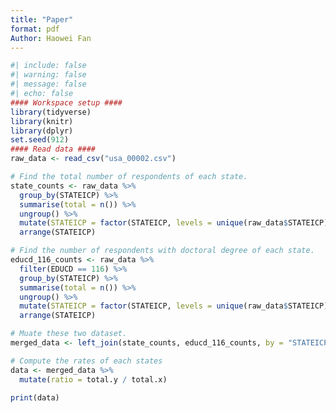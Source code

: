 ```yaml
---
title: "Paper"
format: pdf
Author: Haowei Fan
---
```


```r
#| include: false
#| warning: false
#| message: false
#| echo: false
#### Workspace setup ####
library(tidyverse)
library(knitr)
library(dplyr)
set.seed(912)
#### Read data ####
raw_data <- read_csv("usa_00002.csv")
```

```r
# Find the total number of respondents of each state.
state_counts <- raw_data %>%
  group_by(STATEICP) %>%
  summarise(total = n()) %>%
  ungroup() %>%
  mutate(STATEICP = factor(STATEICP, levels = unique(raw_data$STATEICP))) %>%
  arrange(STATEICP)

# Find the number of respondents with doctoral degree of each state.
educd_116_counts <- raw_data %>%
  filter(EDUCD == 116) %>%
  group_by(STATEICP) %>%
  summarise(total = n()) %>%
  ungroup() %>%
  mutate(STATEICP = factor(STATEICP, levels = unique(raw_data$STATEICP))) %>%
  arrange(STATEICP)

# Muate these two dataset.
merged_data <- left_join(state_counts, educd_116_counts, by = "STATEICP")

# Compute the rates of each states
data <- merged_data %>%
  mutate(ratio = total.y / total.x)

print(data)
```
